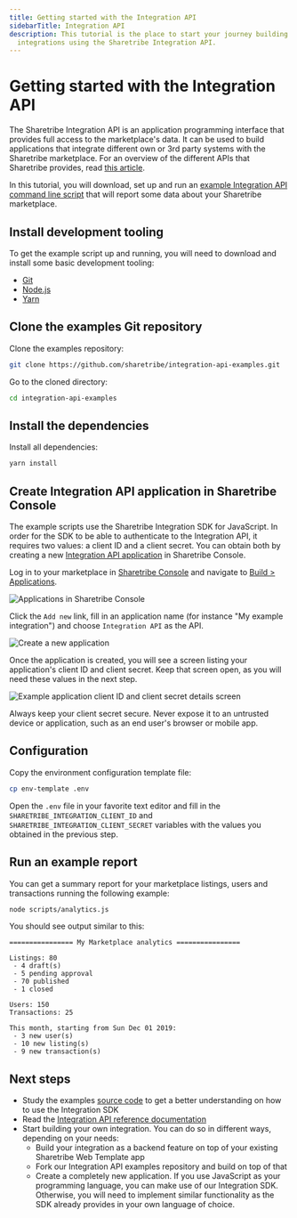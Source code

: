 ```yaml
---
title: Getting started with the Integration API
sidebarTitle: Integration API
description: This tutorial is the place to start your journey building custom
  integrations using the Sharetribe Integration API.
---
```



# Getting started with the Integration API

The Sharetribe Integration API is an application programming interface
that provides full access to the marketplace's data. It can be used to
build applications that integrate different own or 3rd party systems
with the Sharetribe marketplace. For an overview of the different APIs
that Sharetribe provides, read
[this article](/concepts/marketplace-api-integration-api/).

In this tutorial, you will download, set up and run an
[example Integration API command line script](https://github.com/sharetribe/integration-api-examples)
that will report some data about your Sharetribe marketplace.

## Install development tooling

To get the example script up and running, you will need to download and
install some basic development tooling:

- [Git](https://git-scm.com/downloads)
- [Node.js](https://nodejs.org/)
- [Yarn](https://classic.yarnpkg.com/en/docs/install)

## Clone the examples Git repository

Clone the examples repository:

```bash
git clone https://github.com/sharetribe/integration-api-examples.git
```

Go to the cloned directory:

```bash
cd integration-api-examples
```

## Install the dependencies

Install all dependencies:

```bash
yarn install
```

## Create Integration API application in Sharetribe Console

The example scripts use the Sharetribe Integration SDK for JavaScript.
In order for the SDK to be able to authenticate to the Integration API,
it requires two values: a client ID and a client secret. You can obtain
both by creating a new
[Integration API application](/concepts/applications/) in Sharetribe
Console.

Log in to your marketplace in
[Sharetribe Console](https://console.sharetribe.com/) and navigate to
[Build > Applications](https://console.sharetribe.com/advanced/applications).

![Applications in Sharetribe Console](./apps.png)

Click the `Add new` link, fill in an application name (for instance "My
example integration") and choose `Integration API` as the API.

![Create a new application](./create-app.png)

Once the application is created, you will see a screen listing your
application's client ID and client secret. Keep that screen open, as you
will need these values in the next step.

![Example application client ID and client secret details screen](./app-data.png)

<Callout type="error">

Always keep your client secret secure. Never expose it to an untrusted
device or application, such as an end user's browser or mobile app.

</Callout>

## Configuration

Copy the environment configuration template file:

```bash
cp env-template .env
```

Open the `.env` file in your favorite text editor and fill in the
`SHARETRIBE_INTEGRATION_CLIENT_ID` and
`SHARETRIBE_INTEGRATION_CLIENT_SECRET` variables with the values you
obtained in the previous step.

## Run an example report

You can get a summary report for your marketplace listings, users and
transactions running the following example:

```bash
node scripts/analytics.js
```

You should see output similar to this:

```
================ My Marketplace analytics ================

Listings: 80
 - 4 draft(s)
 - 5 pending approval
 - 70 published
 - 1 closed

Users: 150
Transactions: 25

This month, starting from Sun Dec 01 2019:
 - 3 new user(s)
 - 10 new listing(s)
 - 9 new transaction(s)
```

## Next steps

- Study the examples
  [source code](https://github.com/sharetribe/integration-api-examples)
  to get a better understanding on how to use the Integration SDK
- Read the
  [Integration API reference documentation](https://www.sharetribe.com/api-reference/)
- Start building your own integration. You can do so in different ways,
  depending on your needs:
  - Build your integration as a backend feature on top of your existing
    Sharetribe Web Template app
  - Fork our Integration API examples repository and build on top of
    that
  - Create a completely new application. If you use JavaScript as your
    programming language, you can make use of our Integration SDK.
    Otherwise, you will need to implement similar functionality as the
    SDK already provides in your own language of choice.
